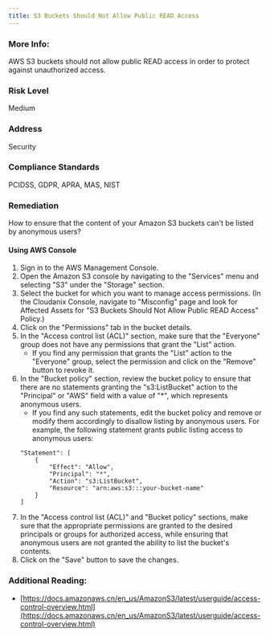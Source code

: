 ```yaml
---
title: S3 Buckets Should Not Allow Public READ Access
---
```


### More Info:

AWS S3 buckets should not allow public READ access in order to protect against unauthorized access.

### Risk Level

Medium

### Address

Security

### Compliance Standards

PCIDSS, GDPR, APRA, MAS, NIST

### Remediation

How to ensure that the content of your Amazon S3 buckets can't be listed by anonymous users?

#### Using AWS Console

1. Sign in to the AWS Management Console.
2. Open the Amazon S3 console by navigating to the "Services" menu and selecting "S3" under the "Storage" section.
3. Select the bucket for which you want to manage access permissions.
    (In the Cloudanix Console, navigate to "Misconfig" page and look for Affected Assets for "S3 Buckets Should Not Allow Public READ Access" Policy.)
4. Click on the "Permissions" tab in the bucket details.
5. In the "Access control list (ACL)" section, make sure that the "Everyone" group does not have any permissions that grant the "List" action.
   - If you find any permission that grants the "List" action to the "Everyone" group, select the permission and click on the "Remove" button to revoke it.
6. In the "Bucket policy" section, review the bucket policy to ensure that there are no statements granting the "s3:ListBucket" action to the "Principal" or "AWS" field with a value of "*", which represents anonymous users.
   - If you find any such statements, edit the bucket policy and remove or modify them accordingly to disallow listing by anonymous users.
   For example, the following statement grants public listing access to anonymous users:
   ```
   "Statement": [
       {
           "Effect": "Allow",
           "Principal": "*",
           "Action": "s3:ListBucket",
           "Resource": "arn:aws:s3:::your-bucket-name"
       }
   ]
   ```
7. In the "Access control list (ACL)" and "Bucket policy" sections, make sure that the appropriate permissions are granted to the desired principals or groups for authorized access, while ensuring that anonymous users are not granted the ability to list the bucket's contents.
8. Click on the "Save" button to save the changes.

### Additional Reading:

- [https://docs.amazonaws.cn/en_us/AmazonS3/latest/userguide/access-control-overview.html](https://docs.amazonaws.cn/en_us/AmazonS3/latest/userguide/access-control-overview.html)
